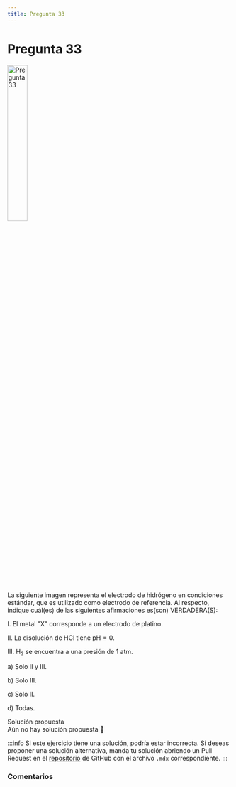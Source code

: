 ```yaml
---
title: Pregunta 33
---
```



# Pregunta 33

<Image
  src="science/chemistry/exercises/2023-2/p33/image.png"
  alt="Pregunta 33"
  width="30%"
/>

La siguiente imagen representa el electrodo de hidrógeno en condiciones estándar, que es utilizado como electrodo de referencia. Al respecto, indique cuál(es) de las siguientes afirmaciones es(son) VERDADERA(S):

I. El metal "X" corresponde a un electrodo de platino.

II. La disolución de HCl tiene $\mathrm{pH}=0$.

III. $\mathrm{H}_2$ se encuentra a una presión de 1 atm.

a) Solo II y III.

b) Solo III.

c) Solo II.

d) Todas.

<MDXDetails>
<summary>Solución propuesta</summary>

<div className="exercise">
Aún no hay solución propuesta 🥲
</div>

:::info
Si este ejercicio tiene una solución, podría estar incorrecta. Si deseas proponer una solución alternativa, manda tu solución abriendo
un Pull Request en el [repositorio](https://github.com/crow-rojas/apuntes-fundamentals/pulls) de GitHub con el archivo
`.mdx` correspondiente.
:::

</MDXDetails>

### Comentarios

<Disqus
  url="https://crow-rojas.github.io/apuntes-fundamentals/docs/science/chemistry/exercises/2023-2/p33"
  identifier="docs/science/chemistry/exercises/2023-2/p33"
  title="2023-2 Quimica - Pregunta 33"
/>
